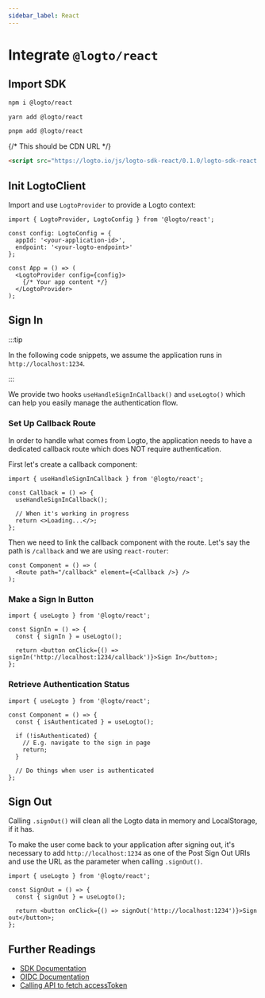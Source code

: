 ```yaml
---
sidebar_label: React
---
```




# Integrate `@logto/react`

<AppNote type="Single Page" />

## Import SDK

<Tabs>
<TabItem value="npm" label="npm">

```bash
npm i @logto/react
```

</TabItem>
<TabItem value="yarn" label="Yarn">

```bash
yarn add @logto/react
```

</TabItem>
<TabItem value="pnpm" label="pnpm">

```bash
pnpm add @logto/react
```

</TabItem>
<TabItem value="script" label="script">

{/* This should be CDN URL */}
```html
<script src="https://logto.io/js/logto-sdk-react/0.1.0/logto-sdk-react.production.js" />
```

</TabItem>
</Tabs>

## Init LogtoClient

Import and use `LogtoProvider` to provide a Logto context:

```tsx
import { LogtoProvider, LogtoConfig } from '@logto/react';

const config: LogtoConfig = {
  appId: '<your-application-id>',
  endpoint: '<your-logto-endpoint>'
};

const App = () => (
  <LogtoProvider config={config}>
    {/* Your app content */}
  </LogtoProvider>
);
```

## Sign In

:::tip

In the following code snippets, we assume the application runs in `http://localhost:1234`.

:::

We provide two hooks `useHandleSignInCallback()` and `useLogto()` which can help you easily manage the authentication flow. 

### Set Up Callback Route

In order to handle what comes from Logto, the application needs to have a dedicated callback route which does NOT require authentication.

First let's create a callback component:

```tsx
import { useHandleSignInCallback } from '@logto/react';

const Callback = () => {
  useHandleSignInCallback();

  // When it's working in progress
  return <>Loading...</>;
};
```

Then we need to link the callback component with the route. Let's say the path is `/callback` and we are using `react-router`:

```tsx
const Component = () => (
  <Route path="/callback" element={<Callback />} />
);
```

### Make a Sign In Button

<SignInNote calling=".signIn()" />

```tsx
import { useLogto } from '@logto/react';

const SignIn = () => {
  const { signIn } = useLogto();

  return <button onClick={() => signIn('http://localhost:1234/callback')}>Sign In</button>;
};
```

### Retrieve Authentication Status

```tsx
import { useLogto } from '@logto/react';

const Component = () => {
  const { isAuthenticated } = useLogto();

  if (!isAuthenticated) {
    // E.g. navigate to the sign in page
    return;
  }
  
  // Do things when user is authenticated
};
```

## Sign Out

Calling `.signOut()` will clean all the Logto data in memory and LocalStorage, if it has.

To make the user come back to your application after signing out,
it's necessary to add `http://localhost:1234` as one of the Post Sign Out URIs and use the URL as the parameter when calling `.signOut()`.

```tsx
import { useLogto } from '@logto/react';

const SignOut = () => {
  const { signOut } = useLogto();

  return <button onClick={() => signOut('http://localhost:1234')}>Sign out</button>;
};
```

## Further Readings

- [SDK Documentation](https://link-url-here.org)
- [OIDC Documentation](https://link-url-here.org)
- [Calling API to fetch accessToken](https://link-url-here.org)
